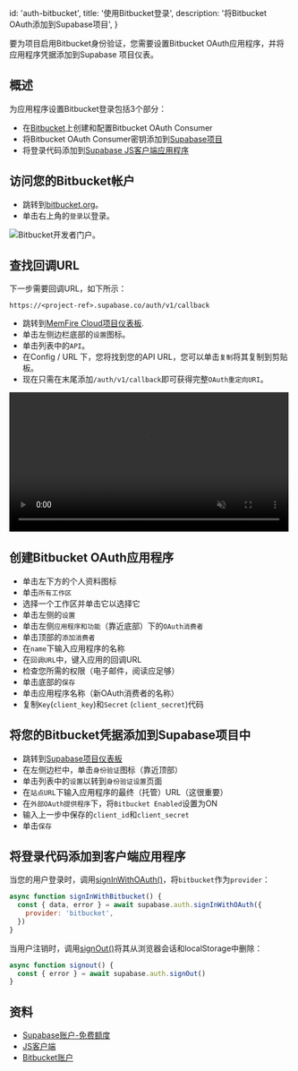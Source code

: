 
  id: 'auth-bitbucket',
  title: '使用Bitbucket登录',
  description: '将Bitbucket OAuth添加到Supabase项目',
}

要为项目启用Bitbucket身份验证，您需要设置Bitbucket OAuth应用程序，并将应用程序凭据添加到Supabase 项目仪表。

## 概述

为应用程序设置Bitbucket登录包括3个部分：

- 在[Bitbucket](https://bitbucket.org)上创建和配置Bitbucket OAuth Consumer
- 将Bitbucket OAuth Consumer密钥添加到[Supabase项目](https://cloud.memfiredb.com/)
- 将登录代码添加到[Supabase JS客户端应用程序](https://github.com/supabase/supabase-js)

## 访问您的Bitbucket帐户

- 跳转到[bitbucket.org](https://bitbucket.org/)。
- 单击右上角的`登录`以登录。

![Bitbucket开发者门户。](/docs/img/guides/auth-bitbucket/bitbucket-portal.png)

## 查找回调URL

下一步需要回调URL，如下所示：

`https://<project-ref>.supabase.co/auth/v1/callback`

- 跳转到[MemFire Cloud项目仪表板](https://cloud.memfiredb.com).
- 单击左侧边栏底部的`设置`图标。
- 单击列表中的`API`。
- 在Config / URL 下，您将找到您的API URL，您可以单击`复制`将其复制到剪贴板。 
- 现在只需在末尾添加`/auth/v1/callback`即可获得完整`OAuth重定向URI`。

<video width="99%" muted playsInline controls="true">
  <source src="/docs/videos/api/api-url-and-key.mp4" type="video/mp4" muted playsInline />
</video>

## 创建Bitbucket OAuth应用程序

- 单击左下方的个人资料图标
- 单击`所有工作区`
- 选择一个工作区并单击它以选择它
- 单击左侧的`设置`
- 单击左侧`应用程序和功能`（靠近底部）下的`OAuth消费者`
- 单击顶部的`添加消费者`
- 在`name`下输入应用程序的名称
- 在`回调URL`中，键入应用的回调URL
- 检查您所需的权限（电子邮件，阅读应足够）
- 单击底部的`保存`
- 单击应用程序名称（新OAuth消费者的名称）
- 复制`Key`(`client_key`)和`Secret` (`client_secret`)代码

## 将您的Bitbucket凭据添加到Supabase项目中

- 跳转到[Supabase项目仪表板](https://cloud.memfiredb.com/)
- 在左侧边栏中，单击`身份验证`图标（靠近顶部）
- 单击列表中的`设置`以转到`身份验证设置`页面
- 在`站点URL`下输入应用程序的最终（托管）URL（这很重要）
- 在`外部OAuth提供程序`下，将`Bitbucket Enabled`设置为ON
- 输入上一步中保存的`client_id`和`client_secret`
- 单击`保存`

## 将登录代码添加到客户端应用程序

当您的用户登录时，调用[signInWithOAuth()](/docs/reference/javascript/auth-signinwithoauth)，将`bitbucket`作为`provider`：

```js
async function signInWithBitbucket() {
  const { data, error } = await supabase.auth.signInWithOAuth({
    provider: 'bitbucket',
  })
}
```

当用户注销时，调用[signOut()](/docs/reference/javascript/auth-signout)将其从浏览器会话和localStorage中删除：

```js
async function signout() {
  const { error } = await supabase.auth.signOut()
}
```

## 资料

- [Supabase账户-免费额度](https://supabase.com)
- [JS客户端](https://github.com/supabase/supabase-js)
- [Bitbucket账户](https://bitbucket.org)


